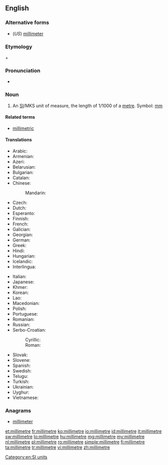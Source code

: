 ==English==

===Alternative forms===
* (''US'') [[millimeter]]

===Etymology===
{{etyl|la|en}} {{term|milli-||thousand|lang=la}} + {{term|metre}}

===Pronunciation===
* {{audio|En-us-millimetre.ogg|Audio (US)}}

===Noun===
{{en-noun}}

# {{context|British|lang=en}} An [[SI#Abbreviation|SI]]/MKS unit of measure, the length of 1/1000 of a [[metre]]. Symbol: [[mm]]

====Related terms====
* [[millimetric]]

====Translations====
{{trans-top|unit of measure}}
* Arabic: {{t-|ar|مليمتر|m|tr=milliimitr}}
* Armenian: {{t-|hy|միլիմետր|tr=milimetr}}
* Azeri: {{t-|az|millimetr}}
* Belarusian: {{t-|be|мілімэтар|m|tr=milimétar}}
* Bulgarian: {{t+|bg|милиметър|m|tr=milimétǎr}}
* Catalan: {{t-|ca|mil·límetre|m}}
* Chinese:
*: Mandarin: {{t-|cmn|毫米|tr=háomǐ|sc=Hani}}
* Czech: {{t-|cs|milimetr|m}}
* Dutch: {{t+|nl|millimeter}}
* Esperanto: {{t-|eo|milimetro}}
* Finnish: {{t+|fi|millimetri}}
* French: {{t+|fr|millimètre|m}}
* Galician: {{t-|gl|milímetro|m}}
* Georgian: {{t-|ka|მილიმეტრი|tr=milimetri|sc=Geor}}
* German: {{t+|de|Millimeter|m}}
* Greek: {{t+|el|χιλιοστόμετρο|n|tr=chiliostómetro}}
* Hindi: {{t-|hi|मिलीमीटर|tr=milīmīṭar}}
* Hungarian: {{t+|hu|milliméter}}
* Icelandic: {{t+|is|millimetri|m}}
* Interlingua: {{t-|ia|millimetro}}
{{trans-mid}}
* Italian: {{t+|it|millimetro|m}}
* Japanese: {{t+|ja|ミリメートル|tr=mirimētoru}}
* Khmer: {{t+|km|មិល្លីម៉ែត្រ|tr=millii-maet|sc=Khmr}}
* Korean: {{t+|ko|밀리미터|tr=millimiteo|sc=Hang}}
* Lao: {{t+|lo|ມິລິແມັດ|sc=Laoo}}
* Macedonian: {{t-|mk|милиметар|m|tr=milimétar}}
* Polish: {{t+|pl|milimetr|m}}
* Portuguese: {{t+|pt|milímetro|m}}
* Romanian: {{t+|ro|milimetru|m}}
* Russian: {{t+|ru|миллиметр|m|tr=millimétr}}
* Serbo-Croatian:
*: Cyrillic: {{t-|sh|милиметар|m|alt=мѝлиметар|sc=Cyrl}}
*: Roman: {{t-|sh|milimetar|m|alt=mìlimetar}}
* Slovak: {{t-|sk|milimeter|m}}
* Slovene: {{t-|sl|milimeter|m}}
* Spanish: {{t+|es|milímetro|m}}
* Swedish: {{t+|sv|millimeter|c}}
* Telugu: {{t-|te|మిల్లీమీటరు}}
* Turkish: {{t+|tr|milimetre}}
* Ukrainian: {{t-|uk|міліметр|m|tr=milimétr}}
* Uyghur: {{t|ug|مىللىمېتىر|tr=millimëtir|sc=ug-Arab}}
* Vietnamese: {{t-|vi|milimet}}
{{trans-bottom}}

===Anagrams===
* [[millimeter#English|millimeter]]

[[Category:en:SI units]]

[[et:millimetre]]
[[fr:millimetre]]
[[ko:millimetre]]
[[io:millimetre]]
[[id:millimetre]]
[[it:millimetre]]
[[sw:millimetre]]
[[lo:millimetre]]
[[hu:millimetre]]
[[mg:millimetre]]
[[my:millimetre]]
[[nl:millimetre]]
[[pl:millimetre]]
[[ro:millimetre]]
[[simple:millimetre]]
[[fi:millimetre]]
[[ta:millimetre]]
[[tr:millimetre]]
[[vi:millimetre]]
[[zh:millimetre]]